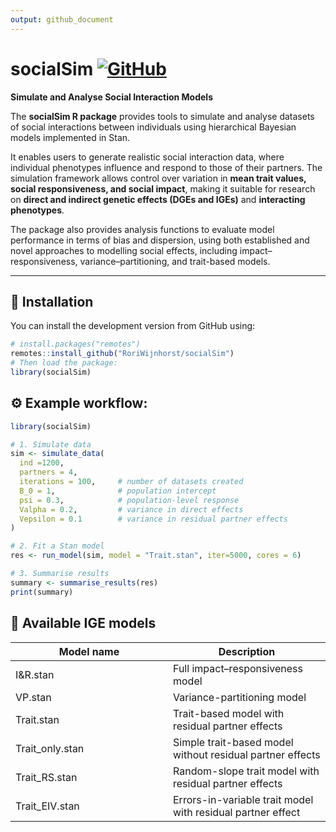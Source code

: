 ```yaml
---
output: github_document
---
```


<!-- README.md is generated from README.Rmd. Please edit that file -->

# socialSim <a href="https://github.com/RoriWijnhorst/socialSim"><img src="https://img.shields.io/badge/GitHub-RoriWijnhorst/socialSim-blue?logo=github" alt="GitHub"></a>

**Simulate and Analyse Social Interaction Models**

The **socialSim R package** provides tools to simulate and analyse datasets of social interactions between individuals using hierarchical Bayesian models implemented in Stan.

It enables users to generate realistic social interaction data, where individual phenotypes influence and respond to those of their partners. The simulation framework allows control over variation in **mean trait values, social responsiveness, and social impact**, making it suitable for research on **direct and indirect genetic effects (DGEs and IGEs)** and **interacting phenotypes**.

The package also provides analysis functions to evaluate model performance in terms of bias and dispersion, using both established and novel approaches to modelling social effects, including impact–responsiveness, variance–partitioning, and trait-based models. 


---

## 🧭 Installation

You can install the development version from GitHub using:

```r
# install.packages("remotes")
remotes::install_github("RoriWijnhorst/socialSim")
# Then load the package:
library(socialSim)
```



## ⚙️ Example workflow:
```r
library(socialSim)

# 1. Simulate data
sim <- simulate_data(
  ind =1200,
  partners = 4,
  iterations = 100,     # number of datasets created    
  B_0 = 1,              # population intercept
  psi = 0.3,            # population-level response
  Valpha = 0.2,         # variance in direct effects
  Vepsilon = 0.1        # variance in residual partner effects
)

# 2. Fit a Stan model
res <- run_model(sim, model = "Trait.stan", iter=5000, cores = 6)

# 3. Summarise results
summary <- summarise_results(res)
print(summary)
```

## 🧪 Available IGE models
| Model name | Description |
|-----------|-----------|
| I&R.stan  | 	Full impact–responsiveness model    |
| VP.stan    | 	Variance-partitioning model   |
| Trait.stan | Trait-based model with residual partner effects |
|Trait_only.stan| Simple trait-based model without residual partner effects|
|Trait_RS.stan| Random-slope trait model with residual partner effects|
|Trait_EIV.stan| Errors-in-variable trait model with residual partner effect |




